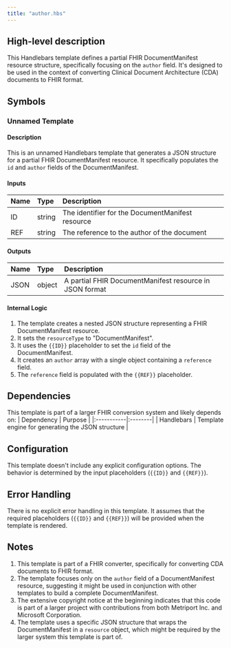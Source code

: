```yaml
---
title: "author.hbs"
---
```


## High-level description
This Handlebars template defines a partial FHIR DocumentManifest resource structure, specifically focusing on the `author` field. It's designed to be used in the context of converting Clinical Document Architecture (CDA) documents to FHIR format.

## Symbols

### Unnamed Template
#### Description
This is an unnamed Handlebars template that generates a JSON structure for a partial FHIR DocumentManifest resource. It specifically populates the `id` and `author` fields of the DocumentManifest.

#### Inputs
| Name | Type | Description |
|:-----|:-----|:------------|
| ID | string | The identifier for the DocumentManifest resource |
| REF | string | The reference to the author of the document |

#### Outputs
| Name | Type | Description |
|:-----|:-----|:------------|
| JSON | object | A partial FHIR DocumentManifest resource in JSON format |

#### Internal Logic
1. The template creates a nested JSON structure representing a FHIR DocumentManifest resource.
2. It sets the `resourceType` to "DocumentManifest".
3. It uses the `{{ID}}` placeholder to set the `id` field of the DocumentManifest.
4. It creates an `author` array with a single object containing a `reference` field.
5. The `reference` field is populated with the `{{REF}}` placeholder.

## Dependencies
This template is part of a larger FHIR conversion system and likely depends on:
| Dependency | Purpose |
|:-----------|:--------|
| Handlebars | Template engine for generating the JSON structure |

## Configuration
This template doesn't include any explicit configuration options. The behavior is determined by the input placeholders (`{{ID}}` and `{{REF}}`).

## Error Handling
There is no explicit error handling in this template. It assumes that the required placeholders (`{{ID}}` and `{{REF}}`) will be provided when the template is rendered.

## Notes
1. This template is part of a FHIR converter, specifically for converting CDA documents to FHIR format.
2. The template focuses only on the `author` field of a DocumentManifest resource, suggesting it might be used in conjunction with other templates to build a complete DocumentManifest.
3. The extensive copyright notice at the beginning indicates that this code is part of a larger project with contributions from both Metriport Inc. and Microsoft Corporation.
4. The template uses a specific JSON structure that wraps the DocumentManifest in a `resource` object, which might be required by the larger system this template is part of.